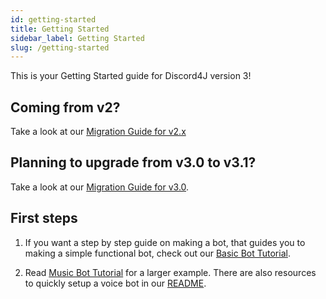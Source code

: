 ```yaml
---
id: getting-started
title: Getting Started
sidebar_label: Getting Started
slug: /getting-started
---
```


This is your Getting Started guide for Discord4J version 3!

## Coming from v2?

Take a look at our [Migration Guide for v2.x](migrating-from-v2-x-to-v3-1)

## Planning to upgrade from v3.0 to v3.1?

Take a look at our [Migration Guide for v3.0](migrating-from-v3-0-to-v3-1).

## First steps

1. If you want a step by step guide on making a bot, that guides you to making a simple
   functional bot, check out our [Basic Bot Tutorial](basic-bot-tutorial).

2. Read [Music Bot Tutorial](music-bot-tutorial) for a larger example. There are also
   resources to quickly setup a voice bot in our
   [README](https://github.com/Discord4J/Discord4J#-voice-and-music).
